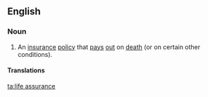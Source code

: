 {{also|life-assurance}}
==English==

===Noun===
{{en-noun|-}}

# An [[insurance]] [[policy]] that [[pay]]s [[out]] on [[death]] (or on certain other conditions).

====Translations====
{{trans-see|insurance policy|life insurance}}

[[ta:life assurance]]